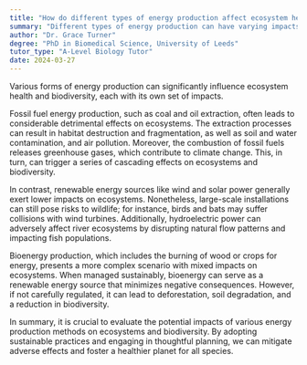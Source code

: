 ```yaml
---
title: "How do different types of energy production affect ecosystem health and biodiversity?"
summary: "Different types of energy production can have varying impacts on ecosystem health and biodiversity."
author: "Dr. Grace Turner"
degree: "PhD in Biomedical Science, University of Leeds"
tutor_type: "A-Level Biology Tutor"
date: 2024-03-27
---
```


Various forms of energy production can significantly influence ecosystem health and biodiversity, each with its own set of impacts.

Fossil fuel energy production, such as coal and oil extraction, often leads to considerable detrimental effects on ecosystems. The extraction processes can result in habitat destruction and fragmentation, as well as soil and water contamination, and air pollution. Moreover, the combustion of fossil fuels releases greenhouse gases, which contribute to climate change. This, in turn, can trigger a series of cascading effects on ecosystems and biodiversity.

In contrast, renewable energy sources like wind and solar power generally exert lower impacts on ecosystems. Nonetheless, large-scale installations can still pose risks to wildlife; for instance, birds and bats may suffer collisions with wind turbines. Additionally, hydroelectric power can adversely affect river ecosystems by disrupting natural flow patterns and impacting fish populations.

Bioenergy production, which includes the burning of wood or crops for energy, presents a more complex scenario with mixed impacts on ecosystems. When managed sustainably, bioenergy can serve as a renewable energy source that minimizes negative consequences. However, if not carefully regulated, it can lead to deforestation, soil degradation, and a reduction in biodiversity.

In summary, it is crucial to evaluate the potential impacts of various energy production methods on ecosystems and biodiversity. By adopting sustainable practices and engaging in thoughtful planning, we can mitigate adverse effects and foster a healthier planet for all species.
    